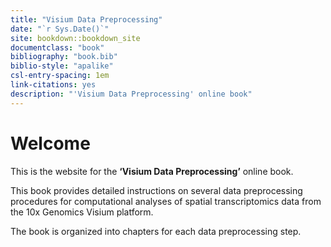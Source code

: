 ```yaml
---
title: "Visium Data Preprocessing"
date: "`r Sys.Date()`"
site: bookdown::bookdown_site
documentclass: "book"
bibliography: "book.bib"
biblio-style: "apalike"
csl-entry-spacing: 1em
link-citations: yes
description: "'Visium Data Preprocessing' online book"
---
```



# Welcome {-}

This is the website for the **'Visium Data Preprocessing'** online book.

This book provides detailed instructions on several data preprocessing procedures for computational analyses of spatial transcriptomics data from the 10x Genomics Visium platform.

The book is organized into chapters for each data preprocessing step.

